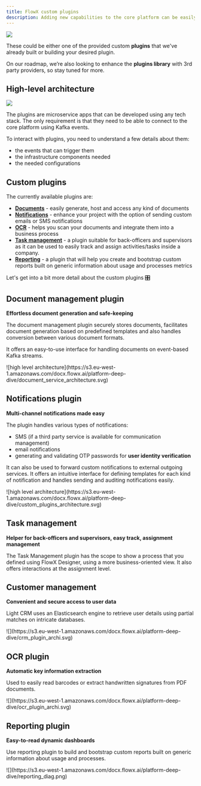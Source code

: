 ```yaml
---
title: FlowX custom plugins
description: Adding new capabilities to the core platform can be easily done by using plugins. FlowX plugins represent already-built functionality that can be added to a FlowX.AI platform deployment.
---
```


![](https://s3.eu-west-1.amazonaws.com/docx.flowx.ai/release40/plugins_40.png)

These could be either one of the provided custom **plugins** that we've already built or building your desired plugin.

On our roadmap, we’re also looking to enhance the **plugins library** with 3rd party providers, so stay tuned for more.

## High-level architecture

![](https://s3.eu-west-1.amazonaws.com/docx.flowx.ai/platform-deep-dive/plugins_diagram.png)

The plugins are microservice apps that can be developed using any tech stack. The only requirement is that they need to be able to connect to the core platform using Kafka events.

<Card title="Introduction to Kafka" href="../../platform-overview/frameworks-and-standards/event-driven-architecture-frameworks/intro-to-kafka-concepts" icon ="file">
</Card>

<Card title="Send message task (Kafka)" href="../../building-blocks/node/message-send-received-task-node#send-message-task" icon ="file">
</Card>

<Card title="Receive message task (Kafka)" href="../../building-blocks/node/message-send-received-task-node#receive-message-task" icon ="file">
</Card>

To interact with plugins, you need to understand a few details about them:

* the events that can trigger them
* the infrastructure components needed
* the needed configurations

## Custom plugins

The currently available plugins are:

* [**Documents**](./custom-plugins/documents-plugin/documents-plugin-overview) - easily generate, host and access any kind of documents
* [**Notifications**](./custom-plugins/notifications-plugin/notifications-plugin-overview) - enhance your project with the option of sending custom emails or SMS notifications
* [**OCR**](./custom-plugins/ocr-plugin) - helps you scan your documents and integrate them into a business process
* [**Task management**](./custom-plugins/task-management/task-management-overview) - a plugin suitable for back-officers and supervisors as it can be used to easily track and assign activities/tasks inside a company.
* [**Reporting**](./custom-plugins/reporting/reporting-overview) - a plugin that will help you create and bootstrap custom reports built on generic information about usage and processes metrics

Let's get into a bit more detail about the custom plugins 🎛️

## Document management plugin

**Effortless document generation and safe-keeping** 

The document management plugin securely stores documents, facilitates document generation based on predefined templates and also handles conversion between various document formats.

It offers an easy-to-use interface for handling documents on event-based Kafka streams.

<Frame>
![high level architecture](https://s3.eu-west-1.amazonaws.com/docx.flowx.ai/platform-deep-dive/document_service_architecture.svg)
</Frame>

<Card title="More about Documents plugin" href="./custom-plugins/documents-plugin/documents-plugin-overview" icon = "file">
</Card>

## Notifications plugin

**Multi-channel notifications made easy**

The plugin handles various types of notifications:

* SMS (if a third party service is available for communication management)
* email notifications
* generating and validating OTP passwords for **user identity verification**

It can also be used to forward custom notifications to external outgoing services. It offers an intuitive interface for defining templates for each kind of notification and handles sending and auditing notifications easily.

<Frame>
![high level architecture](https://s3.eu-west-1.amazonaws.com/docx.flowx.ai/platform-deep-dive/custom_plugins_architecture.svg)
</Frame>

<Card title="More about Notifications plugin" href="./custom-plugins/notifications-plugin/notifications-plugin-overview" icon ="file">
</Card>

## Task management

**Helper for back-officers and supervisors, easy track, assignment management**

The Task Management plugin has the scope to show a process that you defined using FlowX Designer, using a more business-oriented view. It also offers interactions at the assignment level.

<Card title ="More about Task Management plugin" href="./custom-plugins/task-management/task-management-overview" icon ="file">
</Card>


## Customer management

**Convenient and secure access to user data** 

Light CRM uses an Elasticsearch engine to retrieve user details using partial matches on intricate databases.

<Frame>
![](https://s3.eu-west-1.amazonaws.com/docx.flowx.ai/platform-deep-dive/crm_plugin_archi.svg)
</Frame>

<Card title="More about Customer management plugin" href="./custom-plugins/customer-management/customer-management-overview" icon="file">
</Card>

## OCR plugin

**Automatic key information extraction** 

Used to easily read barcodes or extract handwritten signatures from PDF documents.

<Frame>
![](https://s3.eu-west-1.amazonaws.com/docx.flowx.ai/platform-deep-dive/ocr_plugin_archi.svg)
</Frame>

<Card title="More about OCR plugin" href="./custom-plugins/ocr-plugin" icon ="file">
</Card>

## Reporting plugin

**Easy-to-read dynamic dashboards**

Use reporting plugin to build and bootstrap custom reports built on generic information about usage and processes.

<Frame>
![](https://s3.eu-west-1.amazonaws.com/docx.flowx.ai/platform-deep-dive/reporting_diag.png)
</Frame>

<Card title="More about Reporting plugin" href="./custom-plugins/reporting/reporting-overview" icon ="file">
</Card>

